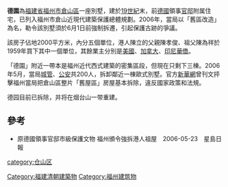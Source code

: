 '''德園'''為[[福建省|福建省]][[福州市|福州市]][[倉山區|倉山區]]一座別墅，建於[[19世紀|19世紀]]末，前[[德國|德國]]領事[[官邸|官邸]]附属住宅，已列入福州市倉山近現代建築保護總體規劃。2006年，當局以「舊區改造」為名，勒令該別墅須於6月1日前強制拆遷，引起保護古跡的爭議。

該房子佔地2000平方米，內分五個單位，港人陳立的父親陳孝俊、祖父陳為祥於1959年買下其中一個單位，其餘業主分別是[[美國|美國]]、[[加拿大|加拿大]]、[[印尼|印尼]][[華僑|華僑]]。

「德園」附近一帶本是福州近代西式建築的密集區段，但現在只剩下三棟。2006年5月，當局[[城管|城管]]、[[公安|公安]]共200人，拆卸鄰近一棟歐式別墅。官方[[新華網|新華網]]曾刊文抨擊福州當局把倉山區整片「舊屋區」房屋基本拆除，違反國家政策和法規。

德园目前已拆除，并将在烟台山一带重建。

==參考==
* 原德國領事官邸市級保護文物 福州頒令強拆港人祖屋　2006-05-23　星島日報

{{fujian-stub}}
[[Category:福建清朝建築物|Category:福建清朝建築物]]
[[Category:福州建筑物|Category:福州建筑物]]
[[category:仓山区|category:仓山区]]